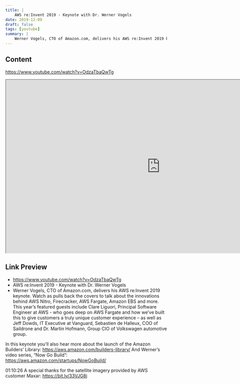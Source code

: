 ```yaml
---
title: |
    AWS re:Invent 2019 - Keynote with Dr. Werner Vogels
date: 2019-12-09
draft: false
tags: [youtube]
summary: |
    Werner Vogels, CTO of Amazon.com, delivers his AWS re:Invent 2019 keynote. Watch as pulls back the covers to talk about the innovations behind AWS Nitro, Firecracker,  AWS Fargate, Amazon EBS and more. This year’s featured guests include Clare Liguori, Principal Software Engineer at AWS - who goes deep on AWS Fargate and how we’ve built this to give customers a truly unique customer experience – as well as Jeff Dowds, IT Executive at Vanguard, Sebastien de Halleux, COO of Saildrone and Dr. Martin Hofmann, Group CIO of Volkswagen automotive group.  In this keynote you’ll also hear more about the launch of the Amazon Builders’ Library: https://aws.amazon.com/builders-library/ And Werner’s video series, “Now Go Build”: https://aws.amazon.com/startups/NowGoBuild/  01:10:26 A special thanks for the satellite imagery provided by AWS customer Maxar: https://bit.ly/33VJG8i
---
```


## Content

https://www.youtube.com/watch?v=OdzaTbaQwTg


<iframe
    width="960"
    height="540"
    src="https://www.youtube.com/embed/OdzaTbaQwTg"
    title="AWS re:Invent 2019 - Keynote with Dr. Werner Vogels"
    allow="accelerometer; autoplay; clipboard-write; encrypted-media; gyroscope; picture-in-picture; web-share"
    allowFullscreen
    >
</iframe>

## Link Preview

- https://www.youtube.com/watch?v=OdzaTbaQwTg
- AWS re:Invent 2019 - Keynote with Dr. Werner Vogels
- Werner Vogels, CTO of Amazon.com, delivers his AWS re:Invent 2019 keynote. Watch as pulls back the covers to talk about the innovations behind AWS Nitro, Firecracker,  AWS Fargate, Amazon EBS and more. This year’s featured guests include Clare Liguori, Principal Software Engineer at AWS - who goes deep on AWS Fargate and how we’ve built this to give customers a truly unique customer experience – as well as Jeff Dowds, IT Executive at Vanguard, Sebastien de Halleux, COO of Saildrone and Dr. Martin Hofmann, Group CIO of Volkswagen automotive group.

In this keynote you’ll also hear more about the launch of the Amazon Builders’ Library: https://aws.amazon.com/builders-library/
And Werner’s video series, “Now Go Build”: https://aws.amazon.com/startups/NowGoBuild/

01:10:26 A special thanks for the satellite imagery provided by AWS customer Maxar: https://bit.ly/33VJG8i
